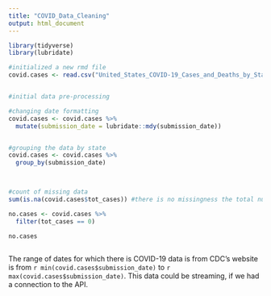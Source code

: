 ```yaml
---
title: "COVID_Data_Cleaning"
output: html_document
---
```



```r
library(tidyverse)
library(lubridate)
```

```r
#initialized a new rmd file
covid.cases <- read.csv("United_States_COVID-19_Cases_and_Deaths_by_State_over_Time.csv", header = TRUE)


#initial data pre-processing

#changing date formatting
covid.cases <- covid.cases %>% 
  mutate(submission_date = lubridate::mdy(submission_date))


#grouping the data by state
covid.cases <- covid.cases %>% 
  group_by(submission_date)

      

#count of missing data
sum(is.na(covid.cases$tot_cases)) #there is no missingness the total number of cases

```

```r
no.cases <- covid.cases %>% 
  filter(tot_cases == 0)

no.cases
  
```
The range of dates for which there is COVID-19 data is from CDC's website is from `r min(covid.cases$submission_date)` to `r max(covid.cases$submission_date)`. This data could be streaming, if we had a connection to the  API.

